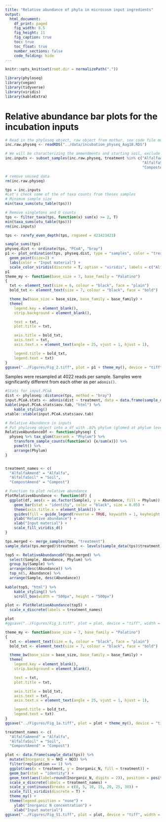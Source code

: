 ```yaml
---
title: "Relative abundance of phyla in microcosm input ingredients"
output:
  html_document:
    df_print: paged
    fig_width: 8.5
    fig_height: 11
    fig_caption: true
    toc: true
    toc_float: true
    number_sections: false
    code_folding: hide
---
```

```r
knitr::opts_knit$set(root.dir = normalizePath("."))
```
```r
library(phyloseq)
library(vegan)
library(tidyverse)
library(viridis)
library(kableExtra)
```
# Relative abundance bar plots for the incubation inputs
```r
# Read in the phyloseq object, raw object from mothur, see code file mothur_to_phyloseq.R
inc.raw.physeq <- readRDS("../data/incubation_physeq_Aug18.RDS")

# We will be characterizing the ammendments and starting soil, exclude all else
inc.inputs <- subset_samples(inc.raw.physeq, treatment %in% c("AlfalfaAmend", 
                                                              "AlfalfaSoil",
                                                              "CompostAmend"))

# remove unused data
rm(inc.raw.physeq)
```
```r
tps = inc.inputs
#Let's check some of the of taxa counts from theses samples
# Minimum sample size
min(taxa_sums(otu_table(tps)))
```
```r
# Remove singletons and 0 counts
tps <- filter_taxa(tps, function(x) sum(x) >= 2, T)
min(taxa_sums(otu_table(tps)))
rm(inc.inputs)
```
```r
tps <- rarefy_even_depth(tps, rngseed = 423423423) 
```
```r
sample_sums(tps)
physeq.dist <- ordinate(tps, "PCoA", "bray")
p1 <- plot_ordination(tps, physeq.dist, type = "samples", color = "treatment") +
  geom_point(size=2) +
  labs(color = "Input material") +
  scale_color_viridis(discrete = T, option = "viridis", labels = c("Alfalfa", "Soil", "Compost")) + ggplot2::theme_bw()
p1
theme_my <- function(base_size = 7, base_family = "Palatino")
{
  txt <- element_text(size = 6, colour = "black", face = "plain")
  bold_txt <- element_text(size = 7, colour = "black", face = "bold")

  theme_bw(base_size = base_size, base_family = base_family) +
  theme(
    legend.key = element_blank(), 
    strip.background = element_blank(), 

    text = txt, 
    plot.title = txt, 

    axis.title = bold_txt, 
    axis.text = txt,
    axis.text.x = element_text(angle = 25, vjust = 1, hjust = 1),

    legend.title = bold_txt, 
    legend.text = txt) 
}
ggsave("../Figures/Fig_2.tiff", plot = p1 + theme_my(), device = "tiff", width = 90, height = 90, units = "mm", dpi = 500)
```

Samples were resampled at 4022 reads per sample. Samples were significantly different from each other as per `adonis()`.

```r
#Stats for input.PCoA
dist <- phyloseq::distance(tps, method = "bray")
input.PCoA.stats <- adonis(dist ~ treatment, data = data.frame(sample_data(tps)))
kable(input.PCoA.stats$aov.tab, "html") %>%
    kable_styling()
xtable::xtable(input.PCoA.stats$aov.tab)
```
```r
# Relative Abundance in inputs
# Put phyloseq object into a df with .02% phylum (glomed at phylum level)
RelativeAbundanceDf <- function(physeq) {
  physeq %>% tax_glom(taxrank = "Phylum") %>% 
    transform_sample_counts(function(x) {x/sum(x)}) %>% 
    psmelt() %>% 
    arrange(Phylum)
}


treatment_names <- c(
  "AlfalfaAmend" = "Alfalfa",
  "AlfalfaSoil" = "Soil",
  "CompostAmend" = "Compost")

# Function to plot relative abundance
PlotRelativeAbundance <- function(df) {
  ggplot(df, aes(x = as.factor(Sample), y = Abundance, fill = Phylum)) +
    geom_bar(stat = "identity", color = "black", size = 0.05) +
    theme(axis.title.x = element_blank()) + 
    guides(fill = guide_legend(reverse = TRUE, keywidth = 1, keyheight = 1)) + 
    ylab("Relative abundance") +
    xlab("Input material") +
    scale_fill_viridis_d()
}

tps.merged <- merge_samples(tps, "treatment")
sample_data(tps.merged)$treatment <- levels(sample_data(tps)$treatment)

top5 <- RelativeAbundanceDf(tps.merged) %>%
  select(Sample, Abundance, Phylum) %>%
  group_by(Sample) %>%
  arrange(desc(Abundance)) %>%
  top_n(5, Abundance) %>%
  arrange(Sample, desc(Abundance))
  
kable(top5, "html") %>%
    kable_styling() %>%
    scroll_box(width = "500px", height = "500px")  
```
```r
plot <- PlotRelativeAbundance(top5) +
  scale_x_discrete(labels = treatment_names) 

plot
#ggsave("../Figures/Fig_1.tiff", plot = plot, device = "tiff", width = 90, height = 180, units = "mm", dpi = 500)
```
```r
theme_my <- function(base_size = 7, base_family = "Palatino")
{
  txt <- element_text(size = 6, colour = "black", face = "plain")
  bold_txt <- element_text(size = 7, colour = "black", face = "bold")

  theme_bw(base_size = base_size, base_family = base_family) +
  theme(
    legend.key = element_blank(), 
    strip.background = element_blank(), 

    text = txt, 
    plot.title = txt, 

    axis.title = bold_txt, 
    axis.text = txt,
    axis.text.x = element_text(angle = 25, vjust = 1, hjust = 1),

    legend.title = bold_txt, 
    legend.text = txt) 
}
ggsave("../Figures/Fig_1a.tiff", plot = plot + theme_my(), device = "tiff", width = 90, height = 90, units = "mm", dpi = 500)
```
```r
treatment_names <- c(
  "AlfalfaAmend" = "Alfalfa",
  "AlfalfaSoil" = "Soil",
  "CompostAmend" = "Compost")

plot <- data.frame(sample_data(tps)) %>%
  mutate(Inorganic_N = NH3 + NO3) %>%
  filter(replication == 1) %>%
  ggplot(aes(x = treatment, y = Inorganic_N, fill = treatment)) +
  geom_bar(stat = "identity") +
  geom_text(aes(label=round(Inorganic_N, digits = 2)), position = position_dodge(width=0.9), vjust=-0.25, size = 2) +
  scale_x_discrete(labels = treatment_names) +
  scale_y_continuous(breaks = c(0, 5, 10, 15, 20, 25, 30)) +
  scale_fill_viridis(discrete = T) +
  theme_my() +
  theme(legend.position = "none") + 
    ylab("Inorganic N concentration") +
    xlab("Input material")
ggsave("../Figures/Fig_S1.tiff", plot = plot, device = "tiff", width = 90, height = 90, units = "mm", dpi = 500)
```


